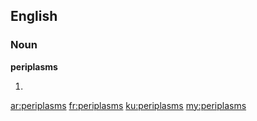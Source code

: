 ==English==

===Noun===
'''periplasms'''

# {{plural of|periplasm}}

[[ar:periplasms]]
[[fr:periplasms]]
[[ku:periplasms]]
[[my:periplasms]]